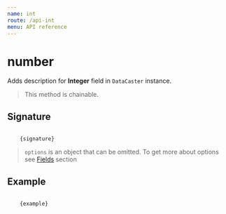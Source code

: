 ```yaml
---
name: int
route: /api-int
menu: API reference
---
```



# number

Adds description for **Integer** field in `DataCaster` instance.

> This method is chainable.

## Signature

<Code>
    {signature}
</Code>

> `options` is an object that can be omitted. To get more about options see [Fields](/basics#fields) section

## Example

<Code>
    {example}
</Code>

<Comparison
    before={before}
    after={after}
/>

